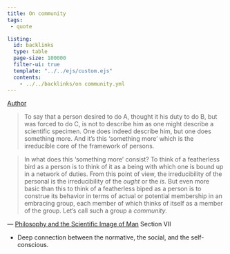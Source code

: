 ```yaml
---
title: On community
tags:
 - quote

listing:
  id: backlinks
  type: table
  page-size: 100000
  filter-ui: true
  template: "../../ejs/custom.ejs"
  contents:
    - ../../backlinks/on community.yml
---
```


[Author](/docs/phil/Wilfrid Sellars.html)

> To say that a person desired to do A, thought it his duty to do B, but was 
forced to do C, is not to describe him as one might describe a scientific 
specimen. One does indeed describe him, but one does something more. And it's 
this 'something more' which is the irreducible core of the framework of persons. 

> In what does this 'something more' consist? To think of a featherless bird as a 
person is to think of it as a being with which  one is bound up in a network of 
duties. From this point of view, the irreducibility of the personal is the 
irreducibility of the *ought* or the *is*. But even more basic than this to 
think of a featherless biped as a person is to construe its behavior in terms of 
actual or potential membership in an embracing group, each member of which 
thinks of itself as a member of the group. Let's call such a group a *community*.

— [Philosophy and the Scientific Image of Man](/docs/phil/Philosophy and the Scientific Image of Man.html) Section VII

- Deep connection between the normative, the social, and the self-conscious.

